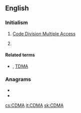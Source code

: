 ==English==

===Initialism===
{{rfc-header|Initialism}}
{{head|en|initialism}}

# {{lb|en|electronics}} [[wikipedia:Code division multiple access|Code Division Multiple Access]]
# {{w|Commercial Development and Marketing Association}}

====Related terms====
* {{sense|electronics}} {{l|en|FDMA}} , [[TDMA]]

===Anagrams===
* {{l|en|CADM}}
* {{l|en|DMCA}}

[[cs:CDMA]]
[[it:CDMA]]
[[sk:CDMA]]